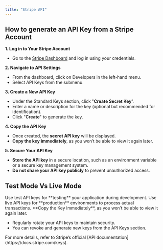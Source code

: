 ```yaml
---
title: "Stripe API"
---
```


## How to generate an API Key from a Stripe Account

**1. Log in to Your Stripe Account**

- Go to the [Stripe Dashboard](https://dashboard.stripe.com/) and log in using your credentials.

**2. Navigate to API Settings**

- From the dashboard, click on Developers in the left-hand menu.
- Select API Keys from the submenu.

**3. Create a New API Key**

- Under the Standard Keys section, click "**Create Secret Key**".
- Enter a name or description for the key (optional but recommended for identification).
- Click "**Create**" to generate the key.

**4. Copy the API Key**

- Once created, the **secret API key** will be displayed.
- **Copy the key immediately**, as you won’t be able to view it again later.

**5. Secure Your API Key**

- **Store the API key** in a secure location, such as an environment variable or a secure key management system.
- **Do not share your API key publicly** to prevent unauthorized access.

## Test Mode Vs Live Mode

<Note>
  Use test API keys for **testing** your application during development.
  Use live API keys for **production** environments to process actual transactions.
</Note>

<Warning>
  **Copy the Key Immediately**, as you won’t be able to view it again later.

  - Regularly rotate your API keys to maintain security.
  - You can revoke and generate new keys from the API Keys section.
</Warning>

<Tip>
  For more details, refer to Stripe’s official [API documentation](https://docs.stripe.com/keys).
</Tip>